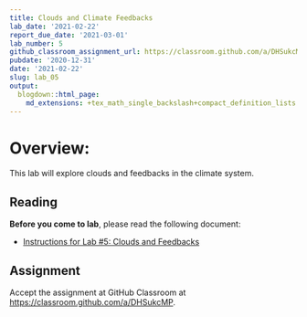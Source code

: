 ```yaml
---
title: Clouds and Climate Feedbacks
lab_date: '2021-02-22'
report_due_date: '2021-03-01'
lab_number: 5
github_classroom_assignment_url: https://classroom.github.com/a/DHSukcMP
pubdate: '2020-12-31'
date: '2021-02-22'
slug: lab_05
output:
  blogdown::html_page:
    md_extensions: +tex_math_single_backslash+compact_definition_lists
---
```

# Overview:

This lab will explore clouds and feedbacks in the climate system.

## Reading

**Before you come to lab**, please read the following document:

* [Instructions for Lab #5: Clouds and Feedbacks](/lab_docs/lab_05_instructions){target="_blank"}

## Assignment
Accept the assignment at GitHub Classroom at <https://classroom.github.com/a/DHSukcMP>.
